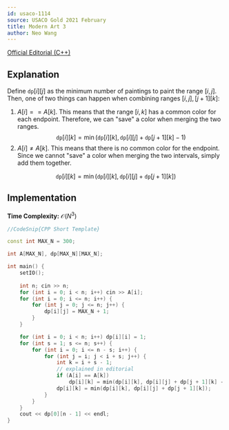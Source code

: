 ```yaml
---
id: usaco-1114
source: USACO Gold 2021 February
title: Modern Art 3
author: Neo Wang
---
```


[Official Editorial (C++)](http://www.usaco.org/current/data/sol_prob2_gold_feb21.html)

## Explanation

Define $\texttt{dp}[i][j]$ as the minimum number of paintings to paint the range
$[i, j]$. Then, one of two things can happen when combining ranges
$[i, j], [j + 1][k]$:

1. $A[i] == A[k]$. This means that the range $[i, k]$ has a common color for each
   endpoint. Therefore, we can "save" a color when merging the two ranges.
   $$
   \texttt{dp}[i][k] = \min(\texttt{dp}[i][k], \texttt{dp}[i][j] + \texttt{dp}[j + 1][k] - 1)
   $$
2. $A[i] \neq A[k]$. This means that there is no common color for the endpoint.
   Since we cannot "save" a color when merging the two intervals, simply add
   them together.

$$
\texttt{dp}[i][k] = \min(\texttt{dp}[i][k], \texttt{dp}[i][j] + \texttt{dp}[j+1][k])
$$

## Implementation

**Time Complexity:** $\mathcal{O}(N^3)$

<LanguageSection>

<CPPSection>

```cpp
//CodeSnip{CPP Short Template}

const int MAX_N = 300;

int A[MAX_N], dp[MAX_N][MAX_N];

int main() {
	setIO();
	
	int n; cin >> n;
	for (int i = 0; i < n; i++) cin >> A[i];
	for (int i = 0; i <= n; i++) {
		for (int j = 0; j <= n; j++) {
			dp[i][j] = MAX_N + 1;
		}
	}

	for (int i = 0; i < n; i++) dp[i][i] = 1;
	for (int s = 1; s <= n; s++) {
		for (int i = 0; i <= n - s; i++) {
			for (int j = i; j < i + s; j++) {
				int k = i + s - 1;
				// explained in editorial
				if (A[i] == A[k])
					dp[i][k] = min(dp[i][k], dp[i][j] + dp[j + 1][k] - 1);
				dp[i][k] = min(dp[i][k], dp[i][j] + dp[j + 1][k]);
			}
		}
	}
	cout << dp[0][n - 1] << endl;
}
```

</CPPSection>

</LanguageSection>
